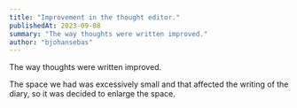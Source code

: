 ```yaml
---
title: "Improvement in the thought editor."
publishedAt: 2023-09-08
summary: "The way thoughts were written improved."
author: "bjohansebas"
---
```


The way thoughts were written improved.

The space we had was excessively small and that affected the writing of the diary, so it was decided to enlarge the space.
